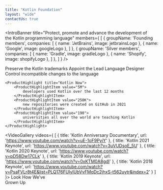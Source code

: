 ```yaml
---
title: "Kotlin Foundation"
layout: "wide"
contactUs: true
---
```



<IntroBanner
  title="Protect, promote and advance the&nbsp;development of the&nbsp;Kotlin programming language"
  members={
    [
      {
        groupName: 'Founding members',
        companies: [
          { name: 'JetBrains', image: jetbrainsLogo },
          { name: 'Google', image: googleLogo },
        ]
      },
      {
        groupName: 'Silver members',
        companies: [
          { name: 'Gradle', image: gradleLogo },
          { name: 'Shopify', image: shopifyLogo },
        ]
      },
    ]
  }
/>

<Layout>
    <ProductHighlight title="Key Goals" link={{title: 'Foundation Structure →', href: '/structure/'}}>
        <ProductHighlightItem icon={trademarkIcon}>
            Preserve the Kotlin trademarks
        </ProductHighlightItem>
        <ProductHighlightItem icon={designIcon}>
            Appoint the Lead Language Designer
        </ProductHighlightItem>
        <ProductHighlightItem icon={controlIcon}>
            Control incompatible changes to&nbsp;the&nbsp;language
        </ProductHighlightItem>
    </ProductHighlight>

    <ProductHighlight title="Kotlin Now">
        <ProductHighlightItem value="5M">
            developers used Kotlin over the last 12 months
        </ProductHighlightItem>
        <ProductHighlightItem value="250K">
            new repositories were created on GitHub in 2021
        </ProductHighlightItem>
        <ProductHighlightItem value="190">
            universities all over the world are teaching Kotlin
        </ProductHighlightItem>
    </ProductHighlight>
</Layout>

<VideoGallery videos={
  [
    {
      title: 'Kotlin Anniversary Documentary',
      url: 'https://www.youtube.com/watch?v=uE-1oF9PyiY'
    },
    {
      title: 'Kotlin 2021 Keynote',
      url: 'https://www.youtube.com/watch?v=3uVUDsoE_5U'
    },
    {
      title: 'Kotlin 2020 Keynote',
      url: 'https://www.youtube.com/watch?v=pD58Dw17CLk'
    },
    {
      title: 'Kotlin 2019 Keynote',
      url: 'https://www.youtube.com/watch?v=0xKTM0A8gdI'
    },
    {
      title: 'Kotlin 2018 Keynote',
      url: 'https://www.youtube.com/watch?v=PsaFVLr8t4E&list=PLQ176FUIyIUbVvFMqDc2jhxS-t562uytr&index=2'
    }
  ]
}>
    Look How We’ve<br/>Grown Up
</VideoGallery>
